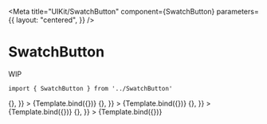 
<Meta
    title="UIKit/SwatchButton"
    component={SwatchButton}
    parameters={{
        layout: "centered",
    }}
/>


# SwatchButton

WIP

```
import { SwatchButton } from '../SwatchButton'
```

<Canvas>
    <Story
        name="Text - Unchecked"
        args={{
            value: "32",
            type: "text",
            checked: false,
            onClick: () => {},
        }}
    >
        {Template.bind({})}
    </Story>
    <Story
        name="Text - Checked"
        args={{
            value: "32",
            type: "text",
            checked: true,
            onClick: () => {},
        }}
    >
        {Template.bind({})}
    </Story>
    <Story
        name="Color - Unchecked"
        args={{
            value: "blue",
            type: "color",
            checked: false,
            onClick: () => {},
        }}
    >
        {Template.bind({})}
    </Story>
    <Story
        name="Color - Checked"
        args={{
            value: "blue",
            type: "color",
            checked: true,
            onClick: () => {},
        }}
    >
        {Template.bind({})}
    </Story>
</Canvas>
